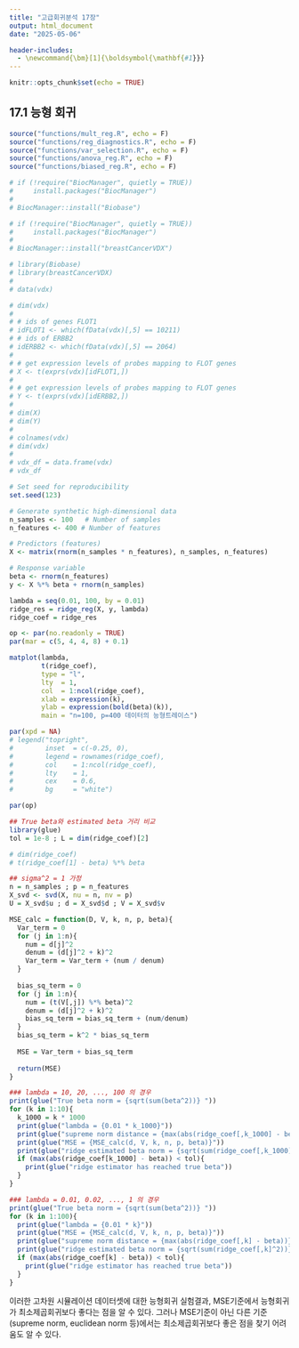 ```yaml
---
title: "고급회귀분석 17장"
output: html_document
date: "2025-05-06"

header-includes:
  - \newcommand{\bm}[1]{\boldsymbol{\mathbf{#1}}}
---
```


```r
knitr::opts_chunk$set(echo = TRUE)
```

## 17.1 능형 회귀

```r
source("functions/mult_reg.R", echo = F)
source("functions/reg_diagnostics.R", echo = F)
source("functions/var_selection.R", echo = F)
source("functions/anova_reg.R", echo = F)
source("functions/biased_reg.R", echo = F)
```



```r
# if (!require("BiocManager", quietly = TRUE))
#     install.packages("BiocManager")
# 
# BiocManager::install("Biobase")

# if (!require("BiocManager", quietly = TRUE))
#     install.packages("BiocManager")
# 
# BiocManager::install("breastCancerVDX")

# library(Biobase)
# library(breastCancerVDX)
# 
# data(vdx)
```



```r
# dim(vdx)
# 
# # ids of genes FLOT1
# idFLOT1 <- which(fData(vdx)[,5] == 10211)
# # ids of ERBB2
# idERBB2 <- which(fData(vdx)[,5] == 2064)
# 
# # get expression levels of probes mapping to FLOT genes
# X <- t(exprs(vdx)[idFLOT1,])
# 
# # get expression levels of probes mapping to FLOT genes
# Y <- t(exprs(vdx)[idERBB2,])
# 
# dim(X)
# dim(Y)
# 
# colnames(vdx)
# dim(vdx)
# 
# vdx_df = data.frame(vdx)
# vdx_df
```

```r
# Set seed for reproducibility
set.seed(123)

# Generate synthetic high-dimensional data
n_samples <- 100   # Number of samples
n_features <- 400 # Number of features

# Predictors (features)
X <- matrix(rnorm(n_samples * n_features), n_samples, n_features)

# Response variable
beta <- rnorm(n_features)
y <- X %*% beta + rnorm(n_samples)
```

```r
lambda = seq(0.01, 100, by = 0.01)
ridge_res = ridge_reg(X, y, lambda)
ridge_coef = ridge_res
```


```r
op <- par(no.readonly = TRUE)
par(mar = c(5, 4, 4, 8) + 0.1)

matplot(lambda,
        t(ridge_coef),
        type = "l",
        lty  = 1,
        col  = 1:ncol(ridge_coef),
        xlab = expression(k),
        ylab = expression(bold(beta)(k)),
        main = "n=100, p=400 데이터의 능형트레이스")

par(xpd = NA)
# legend("topright",
#        inset  = c(-0.25, 0),
#        legend = rownames(ridge_coef),
#        col    = 1:ncol(ridge_coef),
#        lty    = 1,
#        cex    = 0.6,
#        bg     = "white")

par(op)
```

```r
## True beta와 estimated beta 거리 비교
library(glue)
tol = 1e-8 ; L = dim(ridge_coef)[2]

# dim(ridge_coef)
# t(ridge_coef[1] - beta) %*% beta

## sigma^2 = 1 가정
n = n_samples ; p = n_features
X_svd <- svd(X, nu = n, nv = p)
U = X_svd$u ; d = X_svd$d ; V = X_svd$v

MSE_calc = function(D, V, k, n, p, beta){
  Var_term = 0
  for (j in 1:n){
    num = d[j]^2
    denum = (d[j]^2 + k)^2
    Var_term = Var_term + (num / denum)
  }
  
  bias_sq_term = 0
  for (j in 1:n){
    num = (t(V[,j]) %*% beta)^2
    denum = (d[j]^2 + k)^2
    bias_sq_term = bias_sq_term + (num/denum)
  }
  bias_sq_term = k^2 * bias_sq_term
  
  MSE = Var_term + bias_sq_term
  
  return(MSE)
}

### lambda = 10, 20, ..., 100 의 경우
print(glue("True beta norm = {sqrt(sum(beta^2))} "))
for (k in 1:10){
  k_1000 = k * 1000
  print(glue("lambda = {0.01 * k_1000}"))
  print(glue("supreme norm distance = {max(abs(ridge_coef[,k_1000] - beta))}"))
  print(glue("MSE = {MSE_calc(d, V, k, n, p, beta)}"))
  print(glue("ridge estimated beta norm = {sqrt(sum(ridge_coef[,k_1000]^2))} "))
  if (max(abs(ridge_coef[k_1000] - beta)) < tol){
    print(glue("ridge estimator has reached true beta"))
  }
}

### lambda = 0.01, 0.02, ..., 1 의 경우
print(glue("True beta norm = {sqrt(sum(beta^2))} "))
for (k in 1:100){
  print(glue("lambda = {0.01 * k}"))
  print(glue("MSE = {MSE_calc(d, V, k, n, p, beta)}"))
  print(glue("supreme norm distance = {max(abs(ridge_coef[,k] - beta))}"))
  print(glue("ridge estimated beta norm = {sqrt(sum(ridge_coef[,k]^2))} "))
  if (max(abs(ridge_coef[k] - beta)) < tol){
    print(glue("ridge estimator has reached true beta"))
  }
}
```

이러한 고차원 시뮬레이션 데이터셋에 대한 능형회귀 실험결과, MSE기준에서 능형회귀가 최소제곱회귀보다 좋다는 점을 알 수 있다. 그러나 MSE기준이 아닌 다른 기준 (supreme norm, euclidean norm 등)에서는 최소제곱회귀보다 좋은 점을 찾기 어려움도 알 수 있다. 

<!-- 그리고 $MSE(\hat{\beta}(k))$가 $k$에 대한 함수이면서 $k \rightarrow 0$일 때 최소제곱회귀추정량에 가까워진다는 점과 $k \rightarrow \infty$일 때 0벡터에 가까워진다는 점도 확인할 수 -->